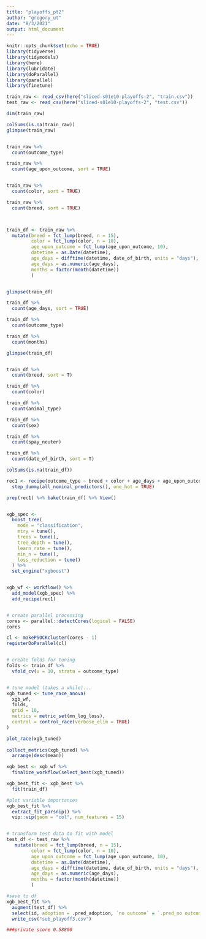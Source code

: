 ```yaml
---
title: "playoffs_pt2"
author: "gregory_ut"
date: "8/3/2021"
output: html_document
---
```


```r
knitr::opts_chunk$set(echo = TRUE)
library(tidyverse)
library(tidymodels)
library(here)
library(lubridate)
library(doParallel)
library(parallel)
library(finetune)

train_raw <- read_csv(here("sliced-s01e10-playoffs-2", "train.csv"))
test_raw <- read_csv(here("sliced-s01e10-playoffs-2", "test.csv"))

dim(train_raw)

colSums(is.na(train_raw))
glimpse(train_raw)


train_raw %>%
  count(outcome_type)

train_raw %>%
  count(age_upon_outcome, sort = TRUE)


train_raw %>%
  count(color, sort = TRUE)

train_raw %>%
  count(breed, sort = TRUE)



train_df <- train_raw %>%
  mutate(breed = fct_lump(breed, n = 15),
         color = fct_lump(color, n = 10),
         age_upon_outcome = fct_lump(age_upon_outcome, 10),
         datetime = as.Date(datetime),
         age_days = difftime(datetime, date_of_birth, units = "days"),
         age_days = as.numeric(age_days),
         months = factor(month(datetime))
         )


glimpse(train_df)

train_df %>%
  count(age_days, sort = TRUE)

train_df %>%
  count(outcome_type)

train_df %>%
  count(months)

glimpse(train_df)


train_df %>%
  count(breed, sort = T)

train_df %>%
  count(color)

train_df %>%
  count(animal_type)

train_df %>%
  count(sex)

train_df %>%
  count(spay_neuter)

train_df %>%
  count(date_of_birth, sort = T)

colSums(is.na(train_df))


```


```r

rec1 <- recipe(outcome_type ~ breed + color + age_days + age_upon_outcome + animal_type + sex + months + spay_neuter, data = train_df) %>% 
  step_dummy(all_nominal_predictors(), one_hot = TRUE)

prep(rec1) %>% bake(train_df) %>% View()


xgb_spec <-
  boost_tree(
    mode = "classification",
    mtry = tune(),
    trees = tune(),
    tree_depth = tune(),
    learn_rate = tune(),
    min_n = tune(),
    loss_reduction = tune()
  ) %>%
  set_engine("xgboost")


xgb_wf <- workflow() %>%
  add_model(xgb_spec) %>%
  add_recipe(rec1)


# create parallel processing
cores <- parallel::detectCores(logical = FALSE)
cores

cl <- makePSOCKcluster(cores - 1)
registerDoParallel(cl)


# create folds for tuning
folds <- train_df %>%
  vfold_cv(v = 10, strata = outcome_type)


# tune model (takes a while)...
xgb_tuned <- tune_race_anova(
  xgb_wf,
  folds,
  grid = 10,
  metrics = metric_set(mn_log_loss),
  control = control_race(verbose_elim = TRUE)
)

plot_race(xgb_tuned)
         
collect_metrics(xgb_tuned) %>%
  arrange(desc(mean))

xgb_best <- xgb_wf %>%
  finalize_workflow(select_best(xgb_tuned))

xgb_best_fit <- xgb_best %>%
  fit(train_df)

#plot variable importances
xgb_best_fit %>%
  extract_fit_parsnip() %>%
  vip::vip(geom = "col", num_features = 15)


# transform test data to fit with model
test_df <- test_raw %>%
   mutate(breed = fct_lump(breed, n = 15),
         color = fct_lump(color, n = 10),
         age_upon_outcome = fct_lump(age_upon_outcome, 10),
         datetime = as.Date(datetime),
         age_days = difftime(datetime, date_of_birth, units = "days"),
         age_days = as.numeric(age_days),
         months = factor(month(datetime))
         )

#save to df
xgb_best_fit %>%
  augment(test_df) %>% 
  select(id, adoption = .pred_adoption, `no outcome` = `.pred_no outcome`, transfer = .pred_transfer) %>%
  write_csv("sub_playoff3.csv")

###private score 0.58800

```
